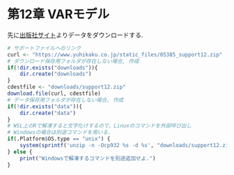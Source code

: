 # 第12章 VARモデル {#ch12 .unnumbered}

先に[出版社サイト](https://www.yuhikaku.co.jp/books/detail/9784641053854)よりデータをダウンロードする.

```r
# サポートファイルへのリンク
curl <- "https://www.yuhikaku.co.jp/static_files/05385_support12.zip"
# ダウンロード保存用フォルダが存在しない場合, 作成
if(!dir.exists("downloads")){
    dir.create("downloads")
}
cdestfile <- "downloads/support12.zip"
download.file(curl, cdestfile)
# データ保存用フォルダが存在しない場合, 作成
if(!dir.exists("data")){
    dir.create("data")
}
# WSL上のRで解凍すると文字化けするので、Linuxのコマンドを外部呼び出し
# Windowsの場合は別途コマンドを用いる.
if(.Platform$OS.type == "unix") {
    system(sprintf('unzip -n -Ocp932 %s -d %s', "downloads/support12.zip", "./data"))
} else {
    print("Windowsで解凍するコマンドを別途追加せよ.")
}
```

```{=html}
<!-- ## 練習問題 12-1 [確認] {.unnumbered}

## 練習問題 12-2 [確認] {.unnumbered}

## 練習問題 12-3 [確認] {.unnumbered}

## 練習問題 12-4 [発展] {.unnumbered}

## 練習問題 12-5 [実証] {.unnumbered}

## 練習問題 12-6 [実証] {.unnumbered} -->
```
